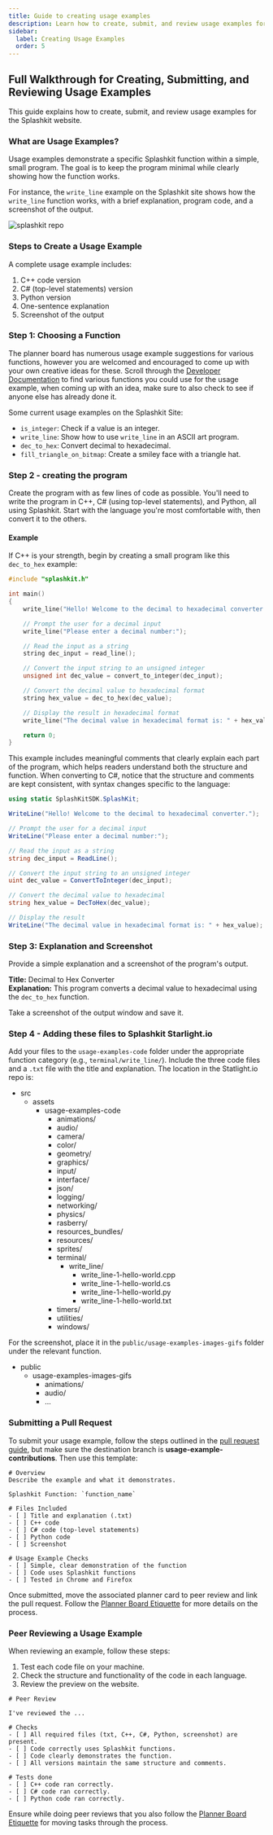 ```yaml
---
title: Guide to creating usage examples
description: Learn how to create, submit, and review usage examples for the Splashkit website.
sidebar:
  label: Creating Usage Examples
  order: 5
---
```




## Full Walkthrough for Creating, Submitting, and Reviewing Usage Examples

This guide explains how to create, submit, and review usage examples for the Splashkit website.

### What are Usage Examples?

Usage examples demonstrate a specific Splashkit function within a simple, small program. The goal is
to keep the program minimal while clearly showing how the function works.

For instance, the `write_line` example on the Splashkit site shows how the `write_line`
function works, with a brief explanation, program code, and a screenshot of the output.

![splashkit repo](/splashkit/documentation/usageexample1.png)

### Steps to Create a Usage Example

A complete usage example includes:

1. C++ code version
2. C# (top-level statements) version
3. Python version
4. One-sentence explanation
5. Screenshot of the output

### Step 1: Choosing a Function

The planner board has numerous usage example suggestions for various functions, however you are
welcomed and encouraged to come up with your own creative ideas for these. Scroll through the
[Developer Documentation](https://splashkit.io/api/) to find various functions you could use
for the usage example, when coming up with an idea, make sure to also check to see if anyone
else has already done it.

Some current usage examples on the Splashkit Site:

- `is_integer`: Check if a value is an integer.
- `write_line`: Show how to use `write_line` in an ASCII art program.
- `dec_to_hex`: Convert decimal to hexadecimal.
- `fill_triangle_on_bitmap`: Create a smiley face with a triangle hat.

### Step 2 - creating the program

Create the program with as few lines of code as possible. You'll need to write the program in C++, C#
(using top-level statements), and Python, all using Splashkit. Start with the language you're most
comfortable with, then convert it to the others.

#### Example

If C++ is your strength, begin by creating a small program like this `dec_to_hex` example:

```cpp
#include "splashkit.h"

int main()
{
    write_line("Hello! Welcome to the decimal to hexadecimal converter.");

    // Prompt the user for a decimal input
    write_line("Please enter a decimal number:");

    // Read the input as a string
    string dec_input = read_line();

    // Convert the input string to an unsigned integer
    unsigned int dec_value = convert_to_integer(dec_input);

    // Convert the decimal value to hexadecimal format
    string hex_value = dec_to_hex(dec_value);

    // Display the result in hexadecimal format
    write_line("The decimal value in hexadecimal format is: " + hex_value);

    return 0;
}
```

This example includes meaningful comments that clearly explain each part of the program, which helps
readers understand both the structure and function. When converting to C#, notice that the structure
and comments are kept consistent, with syntax changes specific to the language:

```csharp
using static SplashKitSDK.SplashKit;

WriteLine("Hello! Welcome to the decimal to hexadecimal converter.");

// Prompt the user for a decimal input
WriteLine("Please enter a decimal number:");

// Read the input as a string
string dec_input = ReadLine();

// Convert the input string to an unsigned integer
uint dec_value = ConvertToInteger(dec_input);

// Convert the decimal value to hexadecimal
string hex_value = DecToHex(dec_value);

// Display the result
WriteLine("The decimal value in hexadecimal format is: " + hex_value);
```

### Step 3: Explanation and Screenshot

Provide a simple explanation and a screenshot of the program's output.

**Title:** Decimal to Hex Converter  
**Explanation:** This program converts a decimal value to hexadecimal using the `dec_to_hex` function.

Take a screenshot of the output window and save it.

### Step 4 - Adding these files to Splashkit Starlight.io

Add your files to the `usage-examples-code` folder under the appropriate function category (e.g., `terminal/write_line/`).
Include the three code files and a `.txt` file with the title and explanation. The location in the
Statlight.io repo is:

<FileTree>

- src
  - assets
    - usage-examples-code
      - animations/
      - audio/
      - camera/
      - color/
      - geometry/
      - graphics/
      - input/
      - interface/
      - json/
      - logging/
      - networking/
      - physics/
      - rasberry/
      - resources_bundles/
      - resources/
      - sprites/
      - terminal/
        - write_line/
          - write_line-1-hello-world.cpp
          - write_line-1-hello-world.cs
          - write_line-1-hello-world.py
          - write_line-1-hello-world.txt
      - timers/
      - utilities/
      - windows/

</FileTree>

For the screenshot, place it in the `public/usage-examples-images-gifs` folder under the relevant function.

<FileTree>

- public
  - usage-examples-images-gifs
    - animations/
    - audio/
    - ...

</FileTree>

### Submitting a Pull Request

To submit your usage example, follow the steps outlined in the [pull request guide](/products/splashkit/splashkit-tutorials/onboarding/03-pull-request),
but make sure the destination branch is **usage-example-contributions**. Then use this template:

```shell
# Overview
Describe the example and what it demonstrates.

Splashkit Function: `function_name`

# Files Included
- [ ] Title and explanation (.txt)
- [ ] C++ code
- [ ] C# code (top-level statements)
- [ ] Python code
- [ ] Screenshot

# Usage Example Checks
- [ ] Simple, clear demonstration of the function
- [ ] Code uses Splashkit functions
- [ ] Tested in Chrome and Firefox
```

Once submitted, move the associated planner card to peer review and link the pull request. Follow the [Planner Board Etiquette](/products/splashkit/splashkit-tutorials/onboarding/06-planner-board) for more details on the process.

### Peer Reviewing a Usage Example

When reviewing an example, follow these steps:

1. Test each code file on your machine.
2. Check the structure and functionality of the code in each language.
3. Review the preview on the website.

```shell
# Peer Review

I've reviewed the ...

# Checks
- [ ] All required files (txt, C++, C#, Python, screenshot) are present.
- [ ] Code correctly uses Splashkit functions.
- [ ] Code clearly demonstrates the function.
- [ ] All versions maintain the same structure and comments.

# Tests done
- [ ] C++ code ran correctly.
- [ ] C# code ran correctly.
- [ ] Python code ran correctly.
```

Ensure while doing peer reviews that you also follow the [Planner Board Etiquette](/products/splashkit/splashkit-tutorials/onboarding/06-planner-board) for moving tasks through the process.